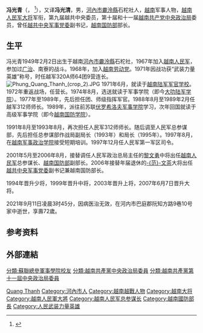 {{Infobox Officeholder
|name         = 冯光青<br/>Phùng Quang Thanh
|image        = Phung Quang Thanh 2010.JPG
|imagesize    = 
|office       = {{SRV}}第11任[[越南国防部部长|國防部長]]
|premier      = [[阮晋勇|阮晋勇]]<br>[[阮春福|阮春福]]
|term_start   = 2006年6月28日
|term_end     = 2016年4月8日
|predecessor  = [[范文茶|范文茶]]
|successor  = [[吳春歷|吳春歷]]
|office1      = {{VCP}}[[越南共產黨中央军事委員會|中央軍事委員會]]副书记
|general_secretary1 = [[农德孟|农德孟]]{{to}}[[阮富仲|阮富仲]]
|term_start1  = 2006年4月25日
|term_end1    =
|predecessor1 = [[范文茶|范文茶]]
|office2      = {{VCP}}[[越南共產黨中央政治局|中央政治局]]委员
|general_secretary2 = [[农德孟|农德孟]]{{to}}[[阮富仲|阮富仲]]
|term_start2  = 2006年4月25日
|term_end2    = 2016年1月27日
|birth_date   = {{birth date|1949|2|2}}
|birth_place  = {{VDVN}}[[福安省|福安省]][[安朗縣|安朗縣]]石柁社（今属[[河內市|河內市]][[麊泠縣|麊泠縣]]）
|death_date   = {{death date and age|2021|9|11|1949|2|2}}
|death_place  =  {{VNM}}[[河內市|河內市]][[巴亭郡|巴亭郡]]
|nationality  = {{VDR}}（1949－1976）<br>{{VNM}}（1976－2021）
|party        = {{VCP}}
|alma_mater   = [[越南军校|越南军校]]
|signature    = Phung Quang Thanh signature.jpg
|allegiance   = {{SRV}}<br>{{VCP}}
|branch       = {{VPA-Army}}
|serviceyears = 1967－2016
|rank         = [[大将|大将]]
|battles      = [[越南战争|越南战争]]
|awards       = 人民武装力量英雄
|website      = [http://www.mod.gov.vn/wps/portal]
}}
'''冯光青'''（{{lang-vi|'''Phùng Quang Thanh'''}}，{{bd|1949年|2月2日|2021年|9月11日|catIdx=Phùng}} <ref>{{cite web|title=Đại tướng Phùng Quang Thanh từ trần|url=https://www.qdnd.vn/chinh-tri/tin-tuc/dai-tuong-phung-quang-thanh-tu-tran-670941|date=2021-09-11|publisher=Quân đội Nhân dân Việt Nam|language=vi|accessdate=2021-09-13|archive-date=2021-09-11|archive-url=https://web.archive.org/web/20210911013024/https://www.qdnd.vn/chinh-tri/tin-tuc/dai-tuong-phung-quang-thanh-tu-tran-670941|dead-url=no}}</ref>），又译'''冯光清'''，男，[[河內市|河內市]][[麊泠縣|麊泠縣]]石柁社人，[[越南|越南]]军事人物，[[越南人民军|越南人民军]][[大将|大将]]军衔，第九届越共中央委员，第十届和十一届[[越南共产党中央政治局|越南共产党中央政治局]]委员，曾任[[越共中央军事党委|越共中央军事党委]]副书记，[[越南国防部|越南国防部]]部长。

== 生平 ==
冯光青1949年2月2日出生于越南[[河內市|河內市]][[麊泠縣|麊泠縣]]石柁社，1967年加入[[越南人民军|越南人民军]]，参加过[[广治|广治]]、南寮的战斗。1968年，加入[[越南共产党|越南劳动党]]。1971年因战功获“武装力量英雄”称号，时任越军320A师64团9营连长。
[[File:Phung_Quang_Thanh_(crop_2).JPG|thumb]]
1971年6月，就读于[[越南陆军军官学校|越南陆军军官学校]]。1972年重返战场，任营长。1974年8月，选送就读于军事学院（即今[[大叻陆军学院|大叻陆军学院]]）。1977年至1989年，先后担任团、师级指挥军官。1988年8月至1989年2月任越军312师师长。1989年，派往前苏联[[伏罗希洛夫军事学院|伏罗希洛夫军事学院]]学习，次年回国就读于高级军事学院（即今[[越南国防学院|越南国防学院]]）。

1991年8月至1993年8月，再次担任人民军312师师长。随后调至人民军总参谋部，先后担任总参谋部作战局副局长（1993年）和局长（1995年）。1997年8月，在[[越南军事政治学院|越南军事政治学院]]接受短期培训。1997年12月任人民军第一军区司令。

2001年5月至2006年8月，接替调任人民军政治总局主任的[[黎文勇|黎文勇]]中将出任[[越南人民军|越南人民军]]总参谋长、[[越南国防部|越南国防部]]副部长。2006年接替年届退休的[[范文茶|-{范}-文茶]]大将出任[[越共中央军事党委|越共中央军事党委]]副书记兼越南国防部长。

1994年晋升少将，1999年晋升中将，2003年晋升上将，2007年6月7日晋升大将。

2021年9月11日凌晨3时45分，因病医治无效，在河内市巴庭郡阮知方路9巷10号家中逝世，享壽72歲。

==参考资料==
{{reflist}}

== 外部連結 ==
{{commons|Category:Phùng Quang Thanh}}
{{越共中央政治局/11}}
{{越南人民军大将}}

{{Authority control}}
{{DEFAULTSORT:Phùng Quang Thanh}}
[[Category:馮姓|Quang Thanh]]
[[Category:河內市人|Category:河內市人]]
[[分類:蘇聯總參軍事學院校友|分類:蘇聯總參軍事學院校友]]
[[Category:越南越戰人物|Category:越南越戰人物]]
[[Category:越南大将|Category:越南大将]]
[[Category:越南人民軍大將|Category:越南人民軍大將]]
[[Category:越南人民军总参谋长|Category:越南人民军总参谋长]]
[[分類:越南共產黨中央政治局委員|分類:越南共產黨中央政治局委員]]
[[分類:越南共產黨第十一屆中央政治局委員|分類:越南共產黨第十一屆中央政治局委員]]
[[Category:越南國防部長|Category:越南國防部長]]
[[Category:人民武装力量英雄|Category:人民武装力量英雄]]